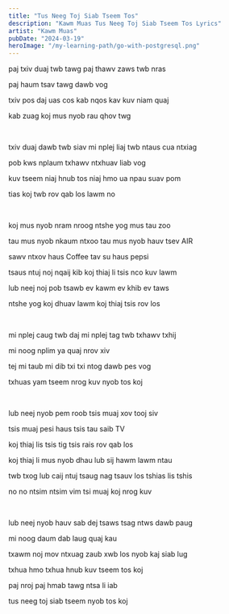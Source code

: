 ```yaml
---
title: "Tus Neeg Toj Siab Tseem Tos"
description: "Kawm Muas Tus Neeg Toj Siab Tseem Tos Lyrics"
artist: "Kawm Muas"
pubDate: "2024-03-19"
heroImage: "/my-learning-path/go-with-postgresql.png"
---
```


paj txiv duaj twb tawg paj thawv zaws twb nras

paj haum tsav tawg dawb vog

txiv pos daj uas cos kab nqos kav kuv niam quaj

kab zuag koj mus nyob rau qhov twg

<br />

txiv duaj dawb twb siav mi nplej liaj twb ntaus cua ntxiag

pob kws nplaum txhawv ntxhuav liab vog

kuv tseem niaj hnub tos niaj hmo ua npau suav pom

tias koj twb rov qab los lawm no

<br />

koj mus nyob nram nroog ntshe yog mus tau zoo

tau mus nyob nkaum ntxoo tau mus nyob hauv tsev AIR

sawv ntxov haus Coffee tav su haus pepsi

tsaus ntuj noj nqaij kib koj thiaj li tsis nco kuv lawm

lub neej noj pob tsawb ev kawm ev khib ev taws

ntshe yog koj dhuav lawm koj thiaj tsis rov los

<br />

mi nplej caug twb daj mi nplej tag twb txhawv txhij

mi noog nplim ya quaj nrov xiv

tej mi taub mi dib txi txi ntog dawb pes vog

txhuas yam tseem nrog kuv nyob tos koj

<br />

lub neej nyob pem roob tsis muaj xov tooj siv

tsis muaj pesi haus tsis tau saib TV

koj thiaj lis tsis tig tsis rais rov qab los

koj thiaj li mus nyob dhau lub sij hawm lawm ntau

twb txog lub caij ntuj tsaug nag tsauv los tshias lis tshis

no no ntsim ntsim vim tsi muaj koj nrog kuv

<br />

lub neej nyob hauv sab dej tsaws tsag ntws dawb paug

mi noog daum dab laug quaj kau

txawm noj mov ntxuag zaub xwb los nyob kaj siab lug

txhua hmo txhua hnub kuv tseem tos koj

paj nroj paj hmab tawg ntsa li iab

tus neeg toj siab tseem nyob tos koj
